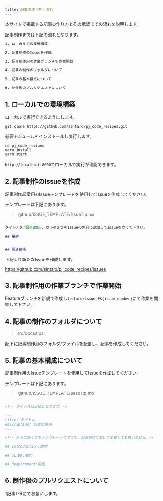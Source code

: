 ```yaml
---
title: 記事の作り方・流れ
---
```


本サイトで掲載する記事の作り方とその承認までの流れを説明します。

記事制作までは下記の流れとなります。
```txt title=記事制作の流れ
1. ローカルでの環境構築

2. 記事制作のIssueを作成

3. 記事制作用の作業ブランチで作業開始

4. 記事の制作のフォルダについて

5. 記事の基本構成について

6. 制作後のプルリクエストについて
```

## 1. ローカルでの環境構築

ローカルで実行できるようにします。

```sh title=gitリポジトリをクローン
git clone https://github.com/sintaro/pj_code_recipes.git
```

必要モジュールをインストールし実行します。

```sh
cd pj_code_recipes
yarn install
yarn start
```

`http://localhost:8000`でローカルで実行が確認できます。

## 2. 記事制作のIssueを作成

記事制作起案用のIssueテンプレートを使用してIssueを作成してください。

テンプレートは下記にあります。
> .github/ISSUE_TEMPLATE/IssueTip.md

```md title=記事制作起案用のIssueテンプレート

タイトルを[記事追加]、以下の２つをIssueの内容に追加してIssueを立てて下さい。

## 要約


## 関連技術


```

下記より新たなIssueを作成します。

https://github.com/sintaro/pj_code_recipes/issues



## 3. 記事制作用の作業ブランチで作業開始

Featureブランチを新規で作成し`feature/issue_#${issue_number}`にて作業を開始して下さい。

## 4. 記事の制作のフォルダについて

> src/docs/tips

配下に記事制作用のフォルダ/ファイルを配置し、記事を作成してください。


## 5. 記事の基本構成について

記事制作用のIssueテンプレートを使用してIssueを作成してください。

テンプレートは下記にあります。
> .github/ISSUE_TEMPLATE/BaseTip.md

```md title=記事制作用のテンプレート

<!-- タイトルは必須となります。->

---
title: タイトル
description: 記事の説明
---

<!-- 以下はあくまでテンプレートですので、記事制作において変更しても構いません。->

## Introduction:説明

## TL;DR:要約

## Requirement:前提


```

## 6. 制作後のプルリクエストについて

1記事1PRにてお願いします。

